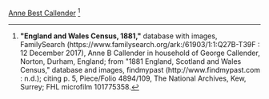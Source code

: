 [[Callender-693|Anne Best Callender]]
<ref>
'''"England and Wales Census, 1881,"''' database with images, FamilySearch (https://www.familysearch.org/ark:/61903/1:1:Q27B-T39F : 12 December 2017),
Anne B Callender in household of George Callender, Norton, Durham, England; from "1881 England, Scotland and Wales Census," database and images, findmypast (http://www.findmypast.com : n.d.);
citing p. 5, Piece/Folio 4894/109, The National Archives, Kew, Surrey; FHL microfilm 101775358.
</ref>

